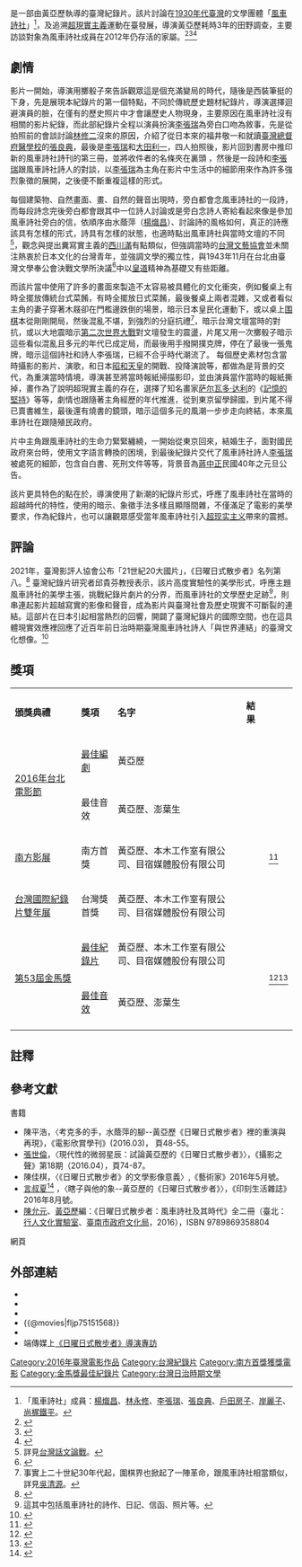 {{Infobox Film
|  name               = 日曜日式散步者
|  original_name      = ''{{lang|en|Le Moulin}}''
|  image              = 
|  caption            = 
|  director           = [[黃亞歷|黃亞歷]]
|  producer           = [[閻鴻亞|閻鴻亞]]
|  producer_2         = 黃亞歷<br/>張紋佩<br/>張明浩
|  writer             = 黃亞歷
|  starring           = 
|  music              = 
|  movie_music        = 
|  cinematography     = 
|  editing            = 
|  studio             = 黃亞歷<br/>本木工作室有限公司<br/>目宿媒體股份有限公司
|  distributor        = 目宿媒體股份有限公司<br/>[[光在影像|光在影像]]股份有限公司（國際銷售發行）
|  released           = {{film date|2016|9|14|臺灣}}
|  runtime            = 161分鐘
|  rate               = 
|  country            = {{台灣電影產地}}
|  language           = [[日語|日語]]
|  awards             = 
|  budget             = 
|  gross              = 
|  amg_id             = 
|  imdb_id            = 
}}
{{engname|《日曜日式散步者》|Le Moulin}}是一部由黃亞歷執導的臺灣紀錄片。該片討論在[[1930年代臺灣|1930年代臺灣]]的文學團體「[[風車詩社|風車詩社]]」<ref group="註">「風車詩社」成員：[[楊熾昌|楊熾昌]]、[[林永修|林永修]]、[[李張瑞|李張瑞]]、[[張良典|張良典]]、[[戶田房子|戶田房子]]、[[岸麗子|岸麗子]]、[[尚梶鐵平|尚梶鐵平]]。</ref>，及追溯[[超現實主義|超現實主義]]運動在臺發展，導演黃亞歷耗時3年的田野調查，主要訪談對象為風車詩社成員在2012年仍存活的家屬。<ref>{{cite news|url=http://www.chinatimes.com/realtimenews/20161002003559-260404|title=《日曜日式散步者》紀錄「風車詩社」 入圍金馬2獎項|author=徐桐炘|date=2016-10-02|publisher=中國時報|accessdate=2016-11-25|language=zh-hant|archive-date=2020-06-30|archive-url=https://web.archive.org/web/20200630163941/https://www.chinatimes.com/realtimenews/20161002003559-260404|dead-url=no}}</ref><ref>{{cite news|url=http://udn.com/news/story/7032/1993285|title=超現實的夢之讀本／電影與書的《日曜日式散步者》|author=徐漢明|date=2016-10-03|publisher=聯合文學|accessdate=2016-11-25|language=zh-hant|archive-date=2017-07-31|archive-url=https://web.archive.org/web/20170731190137/https://udn.com/news/story/7032/1993285|dead-url=no}}</ref><ref>{{cite news|url=http://www.chinatimes.com/newspapers/20161127000343-260112|title=應亮關懷老人搶下劇情短片獎 鴻鴻領紀錄片獎挺同志婚|author=林俐瑄|date=2016-11-27|publisher=中國時報|accessdate=2016-11-30|language=zh-hant|archive-date=2017-07-31|archive-url=https://web.archive.org/web/20170731150823/http://www.chinatimes.com/newspapers/20161127000343-260112|dead-url=no}}</ref>

== 劇情 ==
影片一開始，導演用擲骰子來告訴觀眾這是個充滿變局的時代，隨後是西裝筆挺的下身，先是展現本紀錄片的第一個特點，不同於傳統歷史題材紀錄片，導演選擇迴避演員的臉，在僅有的歷史照片中才會讓歷史人物現身，主要原因在風車詩社沒有相關的影片紀錄，而此部紀錄片全程以演員扮演[[李張瑞|李張瑞]]為旁白口吻為敘事，先是從拍照前的會談討論[[林修二|林修二]]沒來的原因，介紹了從日本來的福井敬一和就讀[[臺灣總督府醫學校|臺灣總督府醫學校]]的[[張良典|張良典]]，最後是[[李張瑞|李張瑞]]和[[大田利一|大田利一]]，四人拍照後，影片回到書房中推印新的風車詩社詩刊的第三冊，並將收件者的名條夾在裏頭 ，然後是一段詩和[[李張瑞|李張瑞]]跟風車詩社詩人的對談，以[[李張瑞|李張瑞]]為主角在影片中生活中的細節用來作為許多強烈象徵的展開，之後便不斷重複這樣的形式。

每個建築物、自然畫面、畫、自然的聲音出現時，旁白都會念風車詩社的一段詩，而每段詩念完後旁白都會跟其中一位詩人討論或是旁白念詩人寄給看起來像是參加風車詩社旁白的信，依順序由水蔭萍（[[楊熾昌|楊熾昌]]）、討論詩的風格如何，真正的詩應該具有怎樣的形式，詩具有怎樣的狀態，也適時點出風車詩社與當時文壇的不同<ref group="註">詳見[[台灣話文論戰|台灣話文論戰]]。</ref>，觀念與提出糞寫實主義的[[西川滿|西川滿]]有點類似，但強調當時的[[台灣文藝協會|台灣文藝協會]]並未關注熱衷於日本文化的台灣青年，並強調文學的獨立性，與1943年11月在台北由臺灣文學奉公會決戰文學所決議<ref>{{Cite web|url=http://ikm.nmtl.gov.tw/index.php?option=com_klg&task=ddetail&id=316&Itemid=238|title=國立台灣文學館 - 11月，「臺灣文學奉公會」於臺北召開「臺灣決戰文學會議」。|accessdate=2018-01-07|work=ikm.nmtl.gov.tw|archive-date=2019-06-05|archive-url=https://web.archive.org/web/20190605125755/http://ikm.nmtl.gov.tw/index.php?option=com_klg&task=ddetail&id=316&Itemid=238|dead-url=no}}</ref>中以[[皇道派|皇道]]精神為基礎又有些距離。 

而該片當中使用了許多的畫面來製造不太容易被具體化的文化衝突，例如餐桌上有時全擺放傳統台式菜餚，有時全擺放日式菜餚，最後餐桌上兩者混雜，又或者看似主角的妻子穿著木屐卻在門檻邊跌倒的場景，暗示日本皇民化運動下，或以桌上[[围棋|围棋]]本從剛剛開局，然後混亂不堪，到強烈的分庭抗禮<ref group="註">事實上二十世紀30年代起，圍棋界也掀起了一陣革命，跟風車詩社相當類似，詳見[[吳清源|吳清源]]。</ref>，暗示台灣文壇當時的對抗，或以大地震暗示[[第二次世界大戰|第二次世界大戰]]對文壇發生的震盪，片尾又用一次擲骰子暗示這些看似混亂且多元的年代已成定局，而最後用手撥開撲克牌，停在了最後一張鬼牌，暗示這個詩社和詩人李張瑞，已經不合乎時代潮流了。 每個歷史素材包含當時攝影的影片、演歌，和日本[[昭和天皇|昭和天皇]]的開戰、投降演說等，都做為是背景的交代，為重演當時情境，導演甚至將當時報紙掃描影印，並由演員當作當時的報紙撕掉，畫作為了說明超現實主義的存在，選擇了知名畫家[[萨尔瓦多·达利|萨尔瓦多·达利]]的《[[記憶的堅持|記憶的堅持]]》等等，劇情也跟隨著主角經歷的年代推進，從到東京留學歸國，到片尾不得已賣書維生，最後還有燒書的鏡頭，暗示這個多元的風潮一步步走向終結，本來風車詩社在跟隨殖民政府。

片中主角跟風車詩社的生命力緊緊纏繞，一開始從東京回來，結婚生子，面對國民政府來台時，使用文字語言轉換的困境，到最後紀錄片交代了風車詩社詩人[[李張瑞|李張瑞]]被處死的細節，包含自白書、死刑文件等等，背景音為[[蔣中正|蔣中正]]民國40年之元旦公告。 

該片更具特色的點在於，導演使用了新潮的紀錄片形式，呼應了風車詩社在當時的超越時代的特性，使用的暗示、象徵手法多樣且顯隱間雜，不僅滿足了電影的美學要求，作為紀錄片，也可以讓觀眾感受當年風車詩社引入[[超现实主义|超现实主义]]帶來的震撼。

== 評論 ==
2021年，臺灣影評人協會公布「21世紀20大國片」，《日曜日式散步者》名列第八。<ref>{{Cite web |url = https://news.pts.org.tw/article/552626 |title = 21世紀20大國片出爐：《色，戒》奪冠、《刺客聶隱娘》排第二 |author = 許伯崧 |date =  |publisher = [[公視|公視]] |language = zh-hant |access-date = 2021-11-07 |archive-date = 2021-11-07 |archive-url = https://web.archive.org/web/20211107022541/https://news.pts.org.tw/article/552626 |dead-url = no }}</ref>
臺灣紀錄片研究者邱貴芬教授表示，該片高度實驗性的美學形式，呼應主題風車詩社的美學主張，挑戰紀錄片劇片的分界，而風車詩社的文學歷史足跡<ref group="註">這其中包括風車詩社的詩作、日記、信函、照片等。</ref>，則串連起影片超越寫實的影像和聲音，成為影片與臺灣社會及歷史現實不可斷裂的連結。這部片在日本引起相當熱烈的回響，開闢了臺灣紀錄片的國際空間，也在這具體現實效應裡回應了近百年前日治時期臺灣風車詩社詩人「與世界連結」的臺灣文化想像。<ref>{{Cite web |url = https://www.ntl.edu.tw/public/Attachment/7111714201999.pdf |title = 紀錄片與臺灣歷史顯影 |author = 邱貴芬 |date =  |publisher =  |language = zh-hant |accessdate =  |archive-date = 2018-01-07 |archive-url = https://web.archive.org/web/20180107233018/https://www.ntl.edu.tw/public/Attachment/7111714201999.pdf |dead-url = no }}</ref>

== 獎項 ==
{|class="wikitable"
|- align=center
|'''頒獎典禮'''||'''獎項'''||'''名字'''||'''結果'''||'''{{Abbr|來源|參考資料}}'''
|-
|rowspan="2"|[[2016年台北電影節|2016年台北電影節]]
|[[台北電影獎最佳編劇|最佳編劇]]
| 黃亞歷
|{{won}}
|
|-
|最佳音效
| 黃亞歷、澎葉生
|{{won}}
|
|-
|[[南方影展|南方影展]]
|南方首獎
| 黃亞歷、本木工作室有限公司、目宿媒體股份有限公司
|{{won}}
|<ref>{{cite news|title=《日曜日式散步者》勇奪2016南方影展首獎|publisher=自由時報|url=http://ent.ltn.com.tw/news/breakingnews/1893860|date=2016-11-21|author=劉婉君|accessdate=2016-11-25|language=zh-hant|archive-date=2021-02-06|archive-url=https://web.archive.org/web/20210206120151/https://ent.ltn.com.tw/news/breakingnews/1893860|dead-url=no}}</ref>
|-
|[[台灣國際紀錄片雙年展|台灣國際紀錄片雙年展]]
|台灣獎首獎
| 黃亞歷、本木工作室有限公司、目宿媒體股份有限公司
|{{won}}
|
|-
|rowspan="2"|[[第53屆金馬獎|第53屆金馬獎]]
|[[金馬獎最佳紀錄片|最佳紀錄片]]
| 黃亞歷、本木工作室有限公司、目宿媒體股份有限公司
|{{won}}
|rowspan="2"|<ref>{{cite news|title=金馬》為《灣生》報仇 風車詩社紀錄片奪金馬|publisher=自由時報|url=http://ent.ltn.com.tw/news/breakingnews/1899104|date=2016-11-25|author=盧家豪|accessdate=2016-11-25|language=zh-hant|archive-date=2019-06-07|archive-url=https://web.archive.org/web/20190607122603/https://ent.ltn.com.tw/news/breakingnews/1899104|dead-url=no}}</ref><ref>{{cite news|title=金馬獎／史上最狂感言！　《日曜》得獎提倡婚姻平權|publisher=東森新聞|url=http://star.ettoday.net/news/818341|date=2016-11-25|author=劉宜庭|accessdate=2016-11-25|language=zh-hant|archive-date=2017-09-12|archive-url=https://web.archive.org/web/20170912051456/http://star.ettoday.net/news/818341|dead-url=no}}</ref>
|-
|[[金馬獎最佳音效|最佳音效]]
| 黃亞歷、澎葉生
|{{nom}}
|-
|}

== 註釋 ==
{{Reflist|group="註"}}

==參考文獻==
;書籍
*陳平浩，〈考克多的手，水蔭萍的腳--黃亞歷《日曜日式散步者》裡的重演與再現》，《電影欣賞學刊》(2016.03)， 頁48-55。
*[[張世倫|張世倫]]，〈現代性的微弱星辰：試論黃亞歷的《日曜日式散步者》〉，《攝影之聲》第18期（2016.04），頁74-87。
*陳佳棋，〈《日曜日式散步者》的文學影像意義〉,《藝術家》2016年5月號。
*[[言叔夏|言叔夏]]<ref>{{cite web|url=http://www.biosmonthly.com/interview_topic/9819|title=在地洞裡離群索居：專訪言叔夏，與她的白骨|author=BIOS monthly|4=|access-date=2019-03-07|archive-date=2019-11-01|archive-url=https://web.archive.org/web/20191101203251/http://www.biosmonthly.com/interview_topic/9819|dead-url=no}}</ref> ，〈瞎子與他的象--黃亞歷的《日曜日式散步者》〉，《印刻生活雜誌》2016年8月號。
*[[陳允元|陳允元]]、[[黃亞歷|黃亞歷]]編：《日曜日式散步者：風車詩社及其時代》全二冊（臺北：[[行人文化實驗室|行人文化實驗室]]、[[臺南市政府文化局|臺南市政府文化局]]，2016），ISBN 9789869358804
;網頁
{{reflist}}

== 外部連結 ==
* {{Official website|https://le-moulin.squarespace.com/}}
* {{facebook|SurrealismFilm}}
* {{youtube|channel=UCaXNvdloQt2985IEPP9tT7Q}}
* {{@movies|fljp75151568}}
* {{imdb title|5151568}}
* 端傳媒上[https://theinitium.com/article/20160908-culture-Le-Moulin-taiwan/ 《日曜日式散步者》導演專訪] {{Wayback|url=https://theinitium.com/article/20160908-culture-Le-Moulin-taiwan/ |date=20200809141640 }}

{{金馬獎最佳紀錄片}}
{{台北電影獎最佳編劇}}
{{台北電影獎最佳聲音設計}}

{{DEFAULTSORT:Le Moulin}}
[[Category:2016年臺灣電影作品|Category:2016年臺灣電影作品]]
[[Category:台灣紀錄片|Category:台灣紀錄片]]
[[Category:南方首獎獲獎電影|Category:南方首獎獲獎電影]]
[[Category:金馬獎最佳紀錄片|Category:金馬獎最佳紀錄片]]
[[Category:台灣日治時期文學|Category:台灣日治時期文學]]